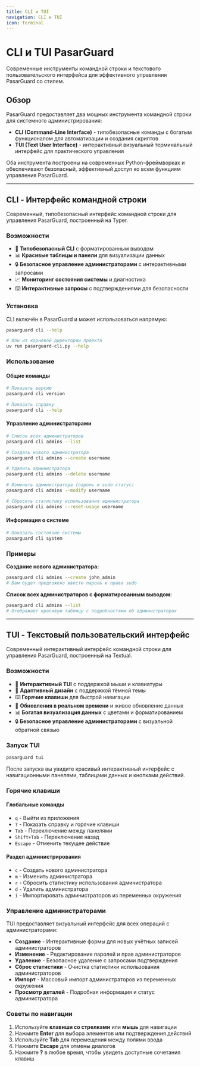---
title: CLI и TUI
navigation: CLI и TUI
icon: Terminal
---

# CLI и TUI PasarGuard

Современные инструменты командной строки и текстового пользовательского интерфейса для эффективного управления PasarGuard со стилем.

## Обзор

PasarGuard предоставляет два мощных инструмента командной строки для системного администрирования:

- **CLI (Command-Line Interface)** - типобезопасные команды с богатым функционалом для автоматизации и создания скриптов
- **TUI (Text User Interface)** - интерактивный визуальный терминальный интерфейс для практического управления

Оба инструмента построены на современных Python-фреймворках и обеспечивают безопасный, эффективный доступ ко всем функциям управления PasarGuard.

---

## CLI - Интерфейс командной строки

Современный, типобезопасный интерфейс командной строки для управления PasarGuard, построенный на Typer.

### Возможности

- 🎯 **Типобезопасный CLI** с форматированным выводом
- 📊 **Красивые таблицы и панели** для визуализации данных
- 🔒 **Безопасное управление администраторами** с интерактивными запросами
- 📈 **Мониторинг состояния системы** и диагностика
- ⌨️ **Интерактивные запросы** с подтверждениями для безопасности

### Установка

CLI включён в PasarGuard и может использоваться напрямую:

```bash
pasarguard cli --help

# Или из корневой директории проекта
uv run pasarguard-cli.py --help
```

### Использование

#### Общие команды

```bash
# Показать версию
pasarguard cli version

# Показать справку
pasarguard cli --help
```

#### Управление администраторами

```bash
# Список всех администраторов
pasarguard cli admins --list

# Создать нового администратора
pasarguard cli admins --create username

# Удалить администратора
pasarguard cli admins --delete username

# Изменить администратора (пароль и sudo статус)
pasarguard cli admins --modify username

# Сбросить статистику использования администратора
pasarguard cli admins --reset-usage username
```

#### Информация о системе

```bash
# Показать состояние системы
pasarguard cli system
```

### Примеры

**Создание нового администратора:**
```bash
pasarguard cli admins --create john_admin
# Вам будет предложено ввести пароль и права sudo
```

**Список всех администраторов с форматированным выводом:**
```bash
pasarguard cli admins --list
# Отображает красивую таблицу с подробностями об администраторах
```

---

## TUI - Текстовый пользовательский интерфейс

Современный интерактивный интерфейс командной строки для управления PasarGuard, построенный на Textual.

### Возможности

- 🎯 **Интерактивный TUI** с поддержкой мыши и клавиатуры
- 📱 **Адаптивный дизайн** с поддержкой тёмной темы
- ⌨️ **Горячие клавиши** для быстрой навигации
- 🔄 **Обновления в реальном времени** и живое обновление данных
- 📊 **Богатая визуализация данных** с цветами и форматированием
- 🔒 **Безопасное управление администраторами** с визуальной обратной связью

### Запуск TUI

```bash
pasarguard tui
```

После запуска вы увидите красивый интерактивный интерфейс с навигационными панелями, таблицами данных и кнопками действий.

### Горячие клавиши

#### Глобальные команды

- `q` - Выйти из приложения
- `?` - Показать справку и горячие клавиши
- `Tab` - Переключение между панелями
- `Shift+Tab` - Переключение назад
- `Escape` - Отменить текущее действие

#### Раздел администрирования

- `c` - Создать нового администратора
- `m` - Изменить администратора
- `r` - Сбросить статистику использования администратора
- `d` - Удалить администратора
- `i` - Импортировать администраторов из переменных окружения

### Управление администраторами

TUI предоставляет визуальный интерфейс для всех операций с администраторами:

- **Создание** - Интерактивные формы для новых учётных записей администраторов
- **Изменение** - Редактирование паролей и прав администраторов
- **Удаление** - Безопасное удаление с запросами подтверждения
- **Сброс статистики** - Очистка статистики использования администраторов
- **Импорт** - Массовый импорт администраторов из переменных окружения
- **Просмотр деталей** - Подробная информация и статус администратора

### Советы по навигации

1. Используйте **клавиши со стрелками** или **мышь** для навигации
2. Нажмите **Enter** для выбора элементов или подтверждения действий
3. Используйте **Tab** для перемещения между полями ввода
4. Нажмите **Escape** для отмены диалогов
5. Нажмите **?** в любое время, чтобы увидеть доступные сочетания клавиш